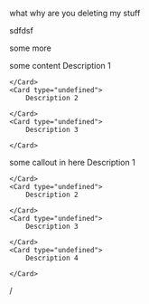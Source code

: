 what why are you deleting my stuff

sdfdsf

some more

<Card type="undefined">
    some content

</Card>

<CardGroup cols="2">
    <Card type="undefined">
        Description 1

    </Card>
    <Card type="undefined">
        Description 2

    </Card>
    <Card type="undefined">
        Description 3

    </Card>

</CardGroup>
<Callout type="note">
    some callout in here

</Callout>
<CardGroup cols="2">
    <Card type="undefined">
        Description 1

    </Card>
    <Card type="undefined">
        Description 2

    </Card>
    <Card type="undefined">
        Description 3

    </Card>
    <Card type="undefined">
        Description 4

    </Card>

</CardGroup>
/